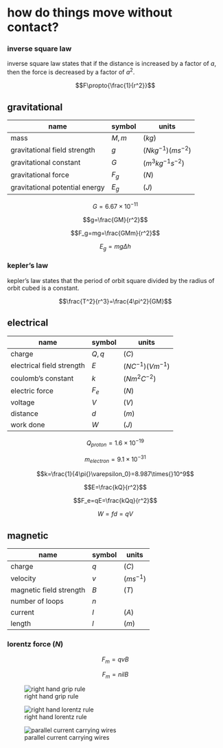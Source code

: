 # how do things move without contact?

### inverse square law

inverse square law states that if the distance is increased by a factor of $a$, then the force is decreased by a factor of $a^2$.

$$F\propto{\frac{1}{r^2}}$$

## gravitational

| name                           | symbol | units                 |
| ------------------------------ | ------ | --------------------- |
| mass                           | $M,m$  | $(kg)$                |
| gravitational field strength   | $g$    | $(Nkg^{-1})(ms^{-2})$ |
| gravitational constant         | $G$    | $(m^3kg^{-1}s^{-2})$  |
| gravitational force            | $F_g$  | $(N)$                 |
| gravitational potential energy | $E_g$  | $(J)$                 |

$$G=6.67\times{}10^{-11}$$

$$g=\frac{GM}{r^2}$$

$$F_g=mg=\frac{GMm}{r^2}$$

$$E_g=mg\Delta{h}$$

### kepler's law

kepler's law states that the period of orbit square divided by the radius of orbit cubed is a constant.

$$\frac{T^2}{r^3}=\frac{4\pi^2}{GM}$$

## electrical

| name                      | symbol | units                |
| ------------------------- | ------ | -------------------- |
| charge                    | $Q,q$  | $(C)$                |
| electrical field strength | $E$    | $(NC^{-1})(Vm^{-1})$ |
| coulomb's constant        | $k$    | $(Nm^2C^{-2})$       |
| electric force            | $F_e$  | $(N)$                |
| voltage                   | $V$    | $(V)$                |
| distance                  | $d$    | $(m)$                |
| work done                 | $W$    | $(J)$                |

$$Q_{proton}=1.6\times{}10^{-19}$$

$$m_{electron}=9.1\times{}10^{-31}$$

$$k=\frac{1}{4\pi{}\varepsilon_0}=8.987\times{}10^9$$

$$E=\frac{kQ}{r^2}$$

$$F_e=qE=\frac{kQq}{r^2}$$

$$W=fd=qV$$

## magnetic

| name                    | symbol | units       |
| ----------------------- | ------ | ----------- |
| charge                  | $q$    | $(C)$       |
| velocity                | $v$    | $(ms^{-1})$ |
| magnetic field strength | $B$    | $(T)$       |
| number of loops         | $n$    |             |
| current                 | $I$    | $(A)$       |
| length                  | $l$    | $(m)$       |

### lorentz force $(N)$

$$F_m=qvB$$

$$F_m=nilB$$

![right hand grip rule](img/right-hand-grip-rule.png)

![right hand lorentz rule](img/right-hand-lorentz-rule.png)

![parallel current carrying wires](img/parallel-wires.png)
